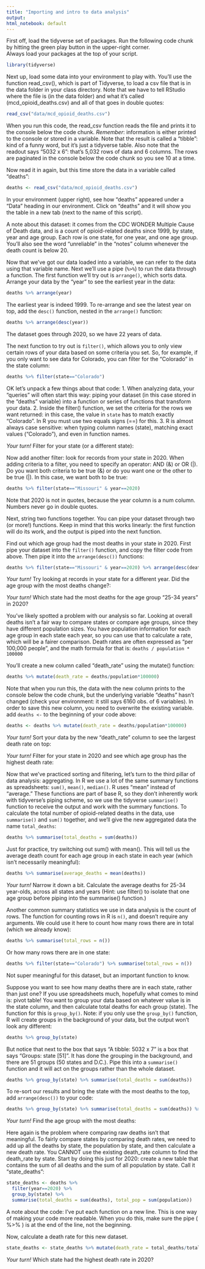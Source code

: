 ```yaml
---
title: "Importing and intro to data analysis"
output: 
html_notebook: default
---
```


First off, load the tidyverse set of packages. Run the following code chunk by hitting the green play button in the upper-right corner.  
Always load your packages at the top of your script. 
```r
library(tidyverse)
```

Next up, load some data into your environment to play with. You'll use the function read_csv(), which is part of Tidyverse, to load a csv file that is in the data folder in your class directory. Note that we have to tell RStudio where the file is (in the data folder) and what it's called (mcd_opioid_deaths.csv) and all of that goes in double quotes:
```r
read_csv("data/mcd_opioid_deaths.csv")
```

When you run this code, the read_csv function reads the file and prints it to the console below the code chunk. *Remember*: information is either printed to the console or stored in a variable. 
Note that the result is called a "tibble": kind of a funny word, but it's just a tidyverse table. Also note that the readout says "5032 x 6": that's 5,032 rows of data and 6 columns. The rows are paginated in the console below the code chunk so you see 10 at a time. 

Now read it in again, but this time store the data in a variable called "deaths":
```r
deaths <- read_csv("data/mcd_opioid_deaths.csv")
```

In your environment (upper right), see how "deaths" appeared under a "Data" heading in our environment. Click on "deaths" and it will show you the table in a new tab (next to the name of this script). 

A note about this dataset: it comes from the CDC WONDER Multiple Cause of Death data, and is a count of opioid-related deaths since 1999, by state, year and age group. Each row is one state, for one year, and one age group. You'll also see the word "unreliable" in the "notes" column whenever the death count is below 20.

Now that we've got our data loaded into a variable, we can refer to the data using that variable name. Next we'll use a pipe (`%>%`) to run the data through a function. The first function we'll try out is `arrange()`, which sorts data. Arrange your data by the "year" to see the earliest year in the data:
```r
deaths %>% arrange(year)
```

The earliest year is indeed 1999. To re-arrange and see the latest year on top, add the `desc()` function, nested in the `arrange()` function: 
```r
deaths %>% arrange(desc(year))
```

The dataset goes through 2020, so we have 22 years of data.

The next function to try out is `filter()`, which allows you to only view certain rows of your data based on some criteria you set. So, for example, if you only want to see data for Colorado, you can filter for the "Colorado" in the state column: 
```r
deaths %>% filter(state=="Colorado")
```

OK let's unpack a few things about that code: 
1. When analyzing data, your "queries" will often start this way: piping your dataset (in this case stored in the "deaths" variable) into a function or series of functions that transform your data. 
2. Inside the filter() function, we set the criteria for the rows we want returned: in this case, the value in `state` has to match exactly "Colorado". In R you must use two equals signs (==) for this. 
3. R is almost always case sensitive: when typing column names (state), matching exact values ("Colorado"), and even in function names.

*Your turn!* Filter for your state (or a different state):



Now add another filter: look for records from your state in 2020. When adding criteria to a filter, you need to specify an operator: AND (&) or OR (|). Do you want both criteria to be true (&) or do you want one or the other to be true (|). In this case, we want both to be true: 
```r
deaths %>% filter(state=="Missouri" & year==2020)
```

Note that 2020 is not in quotes, because the year column is a num column. Numbers never go in double quotes.

Next, string two functions together. You can pipe your dataset through two (or more!) functions. Keep in mind that this works linearly: the first function will do its work, and the output is piped into the next function. 

Find out which age group had the most deaths in your state in 2020. First pipe your dataset into the `filter()` function, and copy the filter code from above. Then pipe it into the `arrange(desc())` functions:
```r
deaths %>% filter(state=="Missouri" & year==2020) %>% arrange(desc(deaths))
```

*Your turn!* Try looking at records in your state for a different year. Did the age group with the most deaths change?:



*Your turn!* Which state had the most deaths for the age group "25-34 years" in 2020?



You've likely spotted a problem with our analysis so far. Looking at overall deaths isn't a fair way to compare states or compare age groups, since they have different population sizes. You have population information for each age group in each state each year, so you can use that to calculate a rate, which will be a fairer comparison. Death rates are often expressed as "per 100,000 people", and the math formula for that is: 
`deaths / population * 100000`

You'll create a new column called "death_rate" using the mutate() function: 
```r
deaths %>% mutate(death_rate = deaths/population*100000)
```

Note that when you run this, the data with the new column prints to the console below the code chunk, but the underlying variable "deaths" hasn't changed (check your environment: it still says 6160 obs. of 6 variables). In order to save this new column, you need to overwrite the existing variable. add `deaths <-` to the beginning of your code above:

```r
deaths <- deaths %>% mutate(death_rate = deaths/population*100000)
```

*Your turn!* Sort your data by the new "death_rate" column to see the largest death rate on top:



*Your turn!* Filter for your state in 2020 and see which age group has the highest death rate: 



Now that we've practiced sorting and filtering, let's turn to the third pillar of data analysis: aggregating. In R we use a lot of the same summary functions as spreadsheets: `sum()`, `mean()`, `median()`. R uses "mean" instead of "average." 
These functions are part of base R, so they don't inherently work with tidyverse's piping scheme, so we use the tidyverse `summarise()` function to receive the output and work with the summary functions. 
To calculate the total number of opioid-related deaths in the data, use `summarise()` and `sum()` together, and we'll give the new aggregated data the name `total_deaths`: 
```r
deaths %>% summarise(total_deaths = sum(deaths))
```


Just for practice, try switching out sum() with mean(). This will tell us the average death count for each age group in each state in each year (which isn't necessarily meaningful): 
```r
deaths %>% summarise(average_deaths = mean(deaths))
```

*Your turn!* Narrow it down a bit. Calculate the average deaths for 25-34 year-olds, across all states and years (Hint: use filter() to isolate that one age group before piping into the summarise() function.)



Another common summary statistics we use in data analysis is the count of rows. The function for counting rows in R is `n()`, and doesn't require any arguments. We could use it here to count how many rows there are in total (which we already know):
```r
deaths %>% summarise(total_rows = n())
```

Or how many rows there are in one state:
```r
deaths %>% filter(state=="Colorado") %>% summarise(total_rows = n())
```

Not super meaningful for this dataset, but an important function to know.

Suppose you want to see how many deaths there are in each state, rather than just one? If you use spreadsheets much, hopefully what comes to mind is: pivot table! You want to group your data based on whatever value is in the state column, and then calculate total deaths for each group (state). 
The function for this is `group_by()`. Note: if you only use the `group_by()` function, R will create groups in the background of your data, but the output won't look any different: 
```r
deaths %>% group_by(state)
```

But notice that next to the box that says "A tibble: 5032 x 7" is a box that says "Groups: state [51]". It has done the grouping in the background, and there are 51 groups (50 states and D.C.). Pipe this into a `summarise()` function and it will act on the groups rather than the whole dataset.

```r
deaths %>% group_by(state) %>% summarise(total_deaths = sum(deaths))
```

To re-sort our results and bring the state with the most deaths to the top, add `arrange(desc())` to your code:
```r
deaths %>% group_by(state) %>% summarise(total_deaths = sum(deaths)) %>% arrange(desc(total_deaths))
```


*Your turn!* Find the age group with the most deaths:



Here again is the problem where comparing raw deaths isn't that meaningful. To fairly compare states by comparing death rates, we need to add up all the deaths by state, the population by state, and then calculate a new death rate. You CANNOT use the existing death_rate column to find the death_rate by state. 
Start by doing this just for 2020: create a new table that contains the sum of all deaths and the sum of all population by state. Call it "state_deaths":
```r
state_deaths <- deaths %>% 
  filter(year==2020) %>% 
  group_by(state) %>% 
  summarise(total_deaths = sum(deaths), total_pop = sum(population))
```

A note about the code: I've put each function on a new line. This is one way of making your code more readable. When you do this, make sure the pipe ( %>% ) is at the end of the line, not the beginning. 

Now, calculate a death rate for this new dataset.
```r
state_deaths <- state_deaths %>% mutate(death_rate = total_deaths/total_pop*100000)
```


*Your turn!* Which state had the highest death rate in 2020? 



